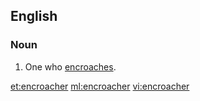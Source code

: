 ==English==

===Noun===
{{en-noun}}

# One who [[encroach]]es.

[[et:encroacher]]
[[ml:encroacher]]
[[vi:encroacher]]